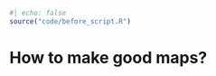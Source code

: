 ```r
#| echo: false
source("code/before_script.R")
```

# How to make good maps? {#sec-good-maps}

<!-- possibly after this chapter, we could add two or three chapters where one map is created step-by-step with the decision made explained (from the visual, not code point of view) -->